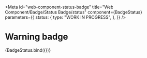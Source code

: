 <!-- @license CC0-1.0 -->


<Meta
  id="web-component-status-badge"
  title="Web Component/Badge/Status Badge/status"
  component={BadgeStatus}
  parameters={{
    status: {
      type: "WORK IN PROGRESS",
    },
  }}
/>

# Warning badge

<Canvas>
  <Story
    name="warning"
    args={{
      status: "warning",
      textContent: "warning",
    }}
  >
    {BadgeStatus.bind({})}
  </Story>
</Canvas>
